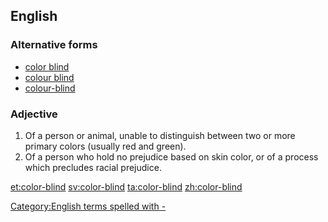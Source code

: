 ==English==

===Alternative forms===
* [[color blind]]
* [[colour blind]]
* [[colour-blind]]

===Adjective===
{{en-adj|pos=[[color]]-[[blind]]}}

# Of a person or animal, unable to distinguish between two or more primary colors (usually red and green).
# Of a person who hold no prejudice based on skin color, or of a process which precludes racial prejudice.

[[Category:English terms spelled with -]]

[[et:color-blind]]
[[sv:color-blind]]
[[ta:color-blind]]
[[zh:color-blind]]